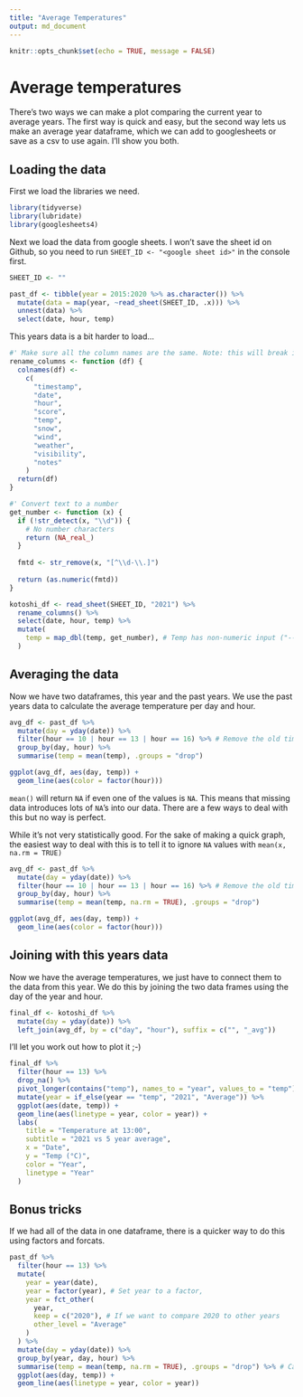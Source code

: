 ```yaml
---
title: "Average Temperatures"
output: md_document
---
```


```r
knitr::opts_chunk$set(echo = TRUE, message = FALSE)
```

# Average temperatures

There's two ways we can make a plot comparing the current year to average years. The first way is quick and easy, but the second way lets us make an average year dataframe, which we can add to googlesheets or save as a csv to use again. I'll show you both.

## Loading the data

First we load the libraries we need.
```r
library(tidyverse)
library(lubridate)
library(googlesheets4)
```

Next we load the data from google sheets. I won't save the sheet id on Github, so you need to run `SHEET_ID <- "<google sheet id>"` in the console first.

```r
SHEET_ID <- ""
```

```r
past_df <- tibble(year = 2015:2020 %>% as.character()) %>% 
  mutate(data = map(year, ~read_sheet(SHEET_ID, .x))) %>% 
  unnest(data) %>% 
  select(date, hour, temp)
```

This years data is a bit harder to load...

```r
#' Make sure all the column names are the same. Note: this will break if columns are reordered
rename_columns <- function (df) {
  colnames(df) <-
    c(
      "timestamp",
      "date",
      "hour",
      "score",
      "temp",
      "snow",
      "wind",
      "weather",
      "visibility",
      "notes"
    )
  return(df)
}

#' Convert text to a number
get_number <- function (x) {
  if (!str_detect(x, "\\d")) {
    # No number characters
    return (NA_real_)
  }
  
  fmtd <- str_remove(x, "[^\\d-\\.]")
  
  return (as.numeric(fmtd))
}

kotoshi_df <- read_sheet(SHEET_ID, "2021") %>% 
  rename_columns() %>% 
  select(date, hour, temp) %>% 
  mutate(
    temp = map_dbl(temp, get_number), # Temp has non-numeric input ("--" etc)
  )
```

## Averaging the data

Now we have two dataframes, this year and the past years. We use the past years data to calculate the average temperature per day and hour.

```r
avg_df <- past_df %>% 
  mutate(day = yday(date)) %>% 
  filter(hour == 10 | hour == 13 | hour == 16) %>% # Remove the old times
  group_by(day, hour) %>% 
  summarise(temp = mean(temp), .groups = "drop")

ggplot(avg_df, aes(day, temp)) +
  geom_line(aes(color = factor(hour)))
```

`mean()` will return `NA` if even one of the values is `NA`. This means that missing data introduces lots of `NA`'s into our data. There are a few ways to deal with this but no way is perfect.

While it's not very statistically good. For the sake of making a quick graph, the easiest way to deal with this is to tell it to ignore `NA` values with `mean(x, na.rm = TRUE)`

```r
avg_df <- past_df %>% 
  mutate(day = yday(date)) %>% 
  filter(hour == 10 | hour == 13 | hour == 16) %>% # Remove the old times
  group_by(day, hour) %>% 
  summarise(temp = mean(temp, na.rm = TRUE), .groups = "drop")

ggplot(avg_df, aes(day, temp)) +
  geom_line(aes(color = factor(hour)))
```

## Joining with this years data

Now we have the average temperatures, we just have to connect them to the data from this year. We do this by joining the two data frames using the day of the year and hour.

```r
final_df <- kotoshi_df %>% 
  mutate(day = yday(date)) %>% 
  left_join(avg_df, by = c("day", "hour"), suffix = c("", "_avg"))
```

I'll let you work out how to plot it ;-)

```r
final_df %>% 
  filter(hour == 13) %>% 
  drop_na() %>% 
  pivot_longer(contains("temp"), names_to = "year", values_to = "temp") %>% 
  mutate(year = if_else(year == "temp", "2021", "Average")) %>% 
  ggplot(aes(date, temp)) +
  geom_line(aes(linetype = year, color = year)) +
  labs(
    title = "Temperature at 13:00",
    subtitle = "2021 vs 5 year average",
    x = "Date",
    y = "Temp (°C)",
    color = "Year",
    linetype = "Year"
  )
```

## Bonus tricks

If we had all of the data in one dataframe, there is a quicker way to do this using factors and forcats.

```r
past_df %>% 
  filter(hour == 13) %>% 
  mutate(
    year = year(date),
    year = factor(year), # Set year to a factor,
    year = fct_other(
      year,
      keep = c("2020"), # If we want to compare 2020 to other years
      other_level = "Average"
    )
  ) %>% 
  mutate(day = yday(date)) %>% 
  group_by(year, day, hour) %>% 
  summarise(temp = mean(temp, na.rm = TRUE), .groups = "drop") %>% # Calculate the mean of the "Average" group
  ggplot(aes(day, temp)) +
  geom_line(aes(linetype = year, color = year))
```